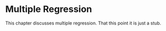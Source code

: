 # Multiple Regression {#MultipleRegression_Chapter}

This chapter discusses multiple regression.
That this point it is just a stub.